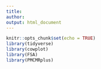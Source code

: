 ```yaml
---
title: 
author: 
output: html_document
---
```


```r
knitr::opts_chunk$set(echo = TRUE)
library(tidyverse) 
library(cowplot)
library(FSA)
library(PMCMRplus)

```
